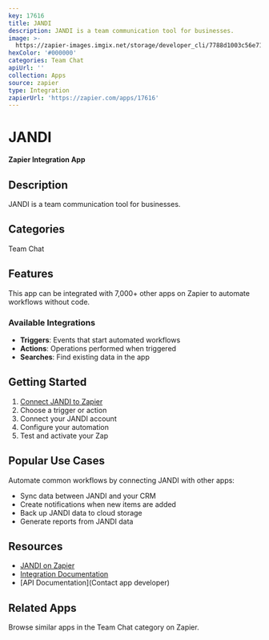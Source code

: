 ```yaml
---
key: 17616
title: JANDI
description: JANDI is a team communication tool for businesses.
image: >-
  https://zapier-images.imgix.net/storage/developer_cli/7788d1003c56e7170e3b82afd9894645.png?auto=format%2Ccompress&ixlib=python-3.0.0&q=50
hexColor: '#000000'
categories: Team Chat
apiUrl: ''
collection: Apps
source: zapier
type: Integration
zapierUrl: 'https://zapier.com/apps/17616'
---
```

# JANDI

**Zapier Integration App**

## Description

JANDI is a team communication tool for businesses.

## Categories

Team Chat

## Features

This app can be integrated with 7,000+ other apps on Zapier to automate workflows without code.

### Available Integrations

- **Triggers**: Events that start automated workflows
- **Actions**: Operations performed when triggered
- **Searches**: Find existing data in the app

## Getting Started

1. [Connect JANDI to Zapier](https://zapier.com/apps/17616)
2. Choose a trigger or action
3. Connect your JANDI account
4. Configure your automation
5. Test and activate your Zap

## Popular Use Cases

Automate common workflows by connecting JANDI with other apps:

- Sync data between JANDI and your CRM
- Create notifications when new items are added
- Back up JANDI data to cloud storage
- Generate reports from JANDI data

## Resources

- [JANDI on Zapier](https://zapier.com/apps/17616)
- [Integration Documentation](https://zapier.com/apps/17616/integrations)
- [API Documentation](Contact app developer)

## Related Apps

Browse similar apps in the Team Chat category on Zapier.
